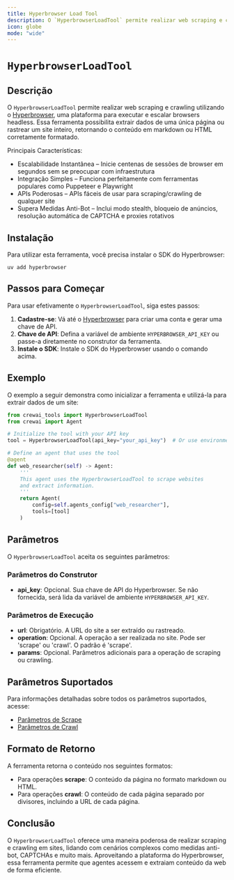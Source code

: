 ```yaml
---
title: Hyperbrowser Load Tool
description: O `HyperbrowserLoadTool` permite realizar web scraping e crawling utilizando o Hyperbrowser.
icon: globe
mode: "wide"
---
```


# `HyperbrowserLoadTool`

## Descrição

O `HyperbrowserLoadTool` permite realizar web scraping e crawling utilizando o [Hyperbrowser](https://hyperbrowser.ai), uma plataforma para executar e escalar browsers headless. Essa ferramenta possibilita extrair dados de uma única página ou rastrear um site inteiro, retornando o conteúdo em markdown ou HTML corretamente formatado.

Principais Características:
- Escalabilidade Instantânea – Inicie centenas de sessões de browser em segundos sem se preocupar com infraestrutura
- Integração Simples – Funciona perfeitamente com ferramentas populares como Puppeteer e Playwright
- APIs Poderosas – APIs fáceis de usar para scraping/crawling de qualquer site
- Supera Medidas Anti-Bot – Inclui modo stealth, bloqueio de anúncios, resolução automática de CAPTCHA e proxies rotativos

## Instalação

Para utilizar esta ferramenta, você precisa instalar o SDK do Hyperbrowser:

```shell
uv add hyperbrowser
```

## Passos para Começar

Para usar efetivamente o `HyperbrowserLoadTool`, siga estes passos:

1. **Cadastre-se**: Vá até o [Hyperbrowser](https://app.hyperbrowser.ai/) para criar uma conta e gerar uma chave de API.
2. **Chave de API**: Defina a variável de ambiente `HYPERBROWSER_API_KEY` ou passe-a diretamente no construtor da ferramenta.
3. **Instale o SDK**: Instale o SDK do Hyperbrowser usando o comando acima.

## Exemplo

O exemplo a seguir demonstra como inicializar a ferramenta e utilizá-la para extrair dados de um site:

```python Code
from crewai_tools import HyperbrowserLoadTool
from crewai import Agent

# Initialize the tool with your API key
tool = HyperbrowserLoadTool(api_key="your_api_key")  # Or use environment variable

# Define an agent that uses the tool
@agent
def web_researcher(self) -> Agent:
    '''
    This agent uses the HyperbrowserLoadTool to scrape websites
    and extract information.
    '''
    return Agent(
        config=self.agents_config["web_researcher"],
        tools=[tool]
    )
```

## Parâmetros

O `HyperbrowserLoadTool` aceita os seguintes parâmetros:

### Parâmetros do Construtor
- **api_key**: Opcional. Sua chave de API do Hyperbrowser. Se não fornecida, será lida da variável de ambiente `HYPERBROWSER_API_KEY`.

### Parâmetros de Execução
- **url**: Obrigatório. A URL do site a ser extraído ou rastreado.
- **operation**: Opcional. A operação a ser realizada no site. Pode ser 'scrape' ou 'crawl'. O padrão é 'scrape'.
- **params**: Opcional. Parâmetros adicionais para a operação de scraping ou crawling.

## Parâmetros Suportados

Para informações detalhadas sobre todos os parâmetros suportados, acesse:
- [Parâmetros de Scrape](https://docs.hyperbrowser.ai/reference/sdks/python/scrape#start-scrape-job-and-wait)
- [Parâmetros de Crawl](https://docs.hyperbrowser.ai/reference/sdks/python/crawl#start-crawl-job-and-wait)

## Formato de Retorno

A ferramenta retorna o conteúdo nos seguintes formatos:

- Para operações **scrape**: O conteúdo da página no formato markdown ou HTML.
- Para operações **crawl**: O conteúdo de cada página separado por divisores, incluindo a URL de cada página.

## Conclusão

O `HyperbrowserLoadTool` oferece uma maneira poderosa de realizar scraping e crawling em sites, lidando com cenários complexos como medidas anti-bot, CAPTCHAs e muito mais. Aproveitando a plataforma do Hyperbrowser, essa ferramenta permite que agentes acessem e extraiam conteúdo da web de forma eficiente.